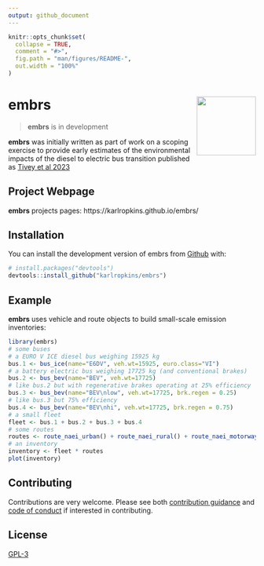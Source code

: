 ```yaml
---
output: github_document
---
```


<!-- README.md is generated from README.Rmd. Please edit that file -->

```r
knitr::opts_chunk$set(
  collapse = TRUE,
  comment = "#>",
  fig.path = "man/figures/README-",
  out.width = "100%"
)
```

# embrs <img src="man/figures/logo.png" align="right" alt="" width="120" />

<!-- badges: start -->
<!-- badges: end -->

> __embrs__ is in development

__embrs__ was initially written as part of work on a scoping exercise to provide 
early estimates of the environmental impacts of the diesel to electric bus 
transition published as [Tivey et al 2023](https://doi.org/10.3390/su15021522){target="_blank"}


## Project Webpage

__embrs__ projects pages: https://karlropkins.github.io/embrs/


## Installation

You can install the development version of embrs from [Github](https://github.com/){target="_blank"} with:

```r
# install.packages("devtools")
devtools::install_github("karlropkins/embrs")
```

## Example

__embrs__ uses vehicle and route objects to build small-scale emission inventories:

```r
library(embrs)
# some buses
# a EURO V ICE diesel bus weighing 15925 kg
bus.1 <- bus_ice(name="E6DV", veh.wt=15925, euro.class="VI") 
# a battery electric bus weighing 17725 kg (and conventional brakes) 
bus.2 <- bus_bev(name="BEV", veh.wt=17725) 
# like bus.2 but with regenerative brakes operating at 25% efficiency
bus.3 <- bus_bev(name="BEV\nlow", veh.wt=17725, brk.regen = 0.25) 
# like bus.3 but 75% efficiency
bus.4 <- bus_bev(name="BEV\nhi", veh.wt=17725, brk.regen = 0.75)  
# a small fleet
fleet <- bus.1 + bus.2 + bus.3 + bus.4
# some routes 
routes <- route_naei_urban() + route_naei_rural() + route_naei_motorway()
# an inventory
inventory <- fleet * routes
plot(inventory)
```

## Contributing

Contributions are very welcome. Please see both [contribution guidance](https://karlropkins.github.io/embrs/CONTRIBUTING.html) and [code of conduct](https://karlropkins.github.io/embrs/CODE_OF_CONDUCT.html) if interested in contributing.

## License

[GPL-3](https://karlropkins.github.io/embrs/LICENSE.html)
